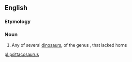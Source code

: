 {{also|Psittacosaurus}}
==English==
{{rfi|en}}
{{wikipedia}}
{{wikispecies}}

===Etymology===
{{rfe|lang=en}}

===Noun===
{{en-noun|es}}

# Any of several [[dinosaur]]s, of the genus {{taxlink|Psittacosaurus|genus|noshow=1}}, that lacked horns

[[pl:psittacosaurus]]